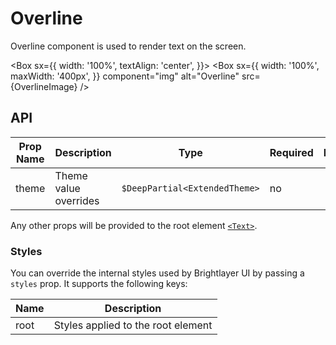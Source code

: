 
# Overline

Overline component is used to render text on the screen.

<Box
  sx={{
    width: '100%',
    textAlign: 'center',
  }}>
  <Box
    sx={{
      width: '100%',
      maxWidth: '400px',
    }}
    component="img"
    alt="Overline"
    src={OverlineImage}
  />
</Box>

## API

<Box>

| Prop Name | Description           | Type                          | Required | Default |
| --------- | --------------------- | ----------------------------- | -------- | ------- |
| theme     | Theme value overrides | `$DeepPartial<ExtendedTheme>` | no       |         |

</Box>

Any other props will be provided to the root element [`<Text>`](https://callstack.github.io/react-native-paper/docs/components/Text).

### Styles

You can override the internal styles used by Brightlayer UI by passing a `styles` prop. It supports the following keys:

| Name | Description                        |
| ---- | ---------------------------------- |
| root | Styles applied to the root element |
